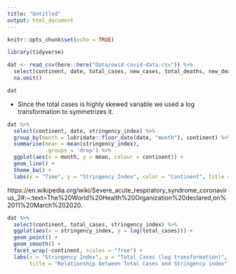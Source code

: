 ```yaml
---
title: "Untitled"
output: html_document
---
```


```r
knitr::opts_chunk$set(echo = TRUE)
```

```r
library(tidyverse)
```

```r
dat <- read_csv(here::here("Data/owid-covid-data.csv")) %>%
  select(continent, date, total_cases, new_cases, total_deaths, new_deaths, stringency_index) %>%
  na.omit()

dat
```

- Since the total cases is highly skewed variable we used a log transformation to symmetrizes it.

```r
dat %>%
  select(continent, date, stringency_index) %>%
  group_by(month = lubridate::floor_date(date, "month"), continent) %>%
  summarise(mean = mean(stringency_index),
            .groups = 'drop') %>%
  ggplot(aes(x = month, y = mean, colour = continent)) +
  geom_line() +
  theme_bw() +
  labs(x = "Time", y = "Stringency Index", color = "Continent", title = "The stingency index overtime")
```

https://en.wikipedia.org/wiki/Severe_acute_respiratory_syndrome_coronavirus_2#:~:text=The%20World%20Health%20Organization%20declared,on%2011%20March%202020.

```r
dat %>%
  select(continent, total_cases, stringency_index) %>%
  ggplot(aes(x = stringency_index, y = log(total_cases))) +
  geom_point() +
  geom_smooth() +
  facet_wrap(~continent, scales = "free") +
  labs(x = "Stringency Index", y = "Total Cases (log transformation)", 
       title = "Relationship between Total Cases and Stringency index")
```


